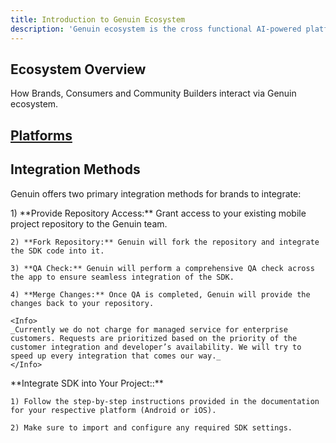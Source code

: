 ```yaml
---
title: Introduction to Genuin Ecosystem
description: 'Genuin ecosystem is the cross functional AI-powered platform for building, managing, and marketing video based social communities on the open web for brands to want control over their 1st party social interaction data which otherwise is not available via social media platforms.'
---
```


## Ecosystem Overview

How Brands, Consumers and Community Builders interact via Genuin ecosystem.

## [Platforms](platforms/ios_platform)


## Integration Methods

Genuin offers two primary integration methods for brands to integrate:

<AccordionGroup>
  <Accordion title="Managed Service Integration">
    1) **Provide Repository Access:** Grant access to your existing mobile project repository to the Genuin team.

    2) **Fork Repository:** Genuin will fork the repository and integrate the SDK code into it.

    3) **QA Check:** Genuin will perform a comprehensive QA check across the app to ensure seamless integration of the SDK.

    4) **Merge Changes:** Once QA is completed, Genuin will provide the changes back to your repository.

    <Info>
    _Currently we do not charge for managed service for enterprise customers. Requests are prioritized based on the priority of the customer integration and developer’s availability. We will try to speed up every integration that comes our way._
    </Info>
  </Accordion>
  <Accordion title="Self Service Integration">
    **Integrate SDK into Your Project::**

    1) Follow the step-by-step instructions provided in the documentation for your respective platform (Android or iOS).

    2) Make sure to import and configure any required SDK settings.

  </Accordion>
</AccordionGroup>
